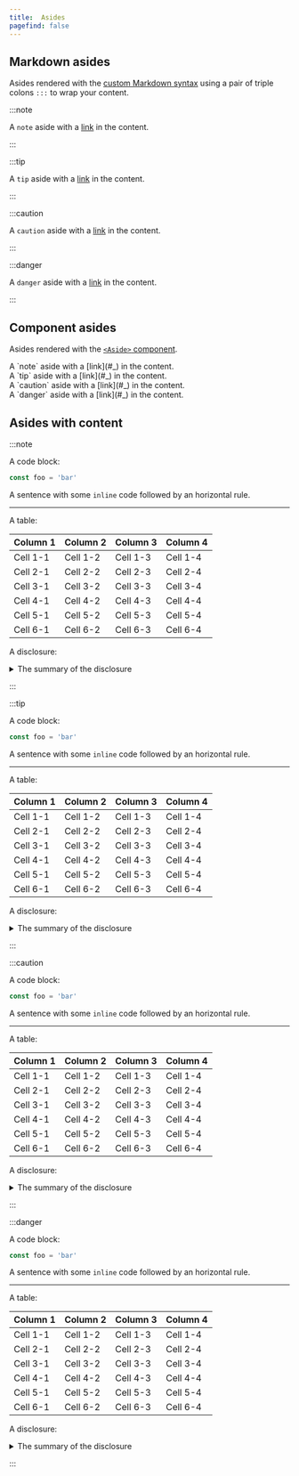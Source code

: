 ```yaml
---
title:  Asides
pagefind: false
---
```


## Markdown asides

Asides rendered with the [custom Markdown syntax](https://starlight.astro.build/guides/authoring-content/#asides) using a pair of triple colons `:::` to wrap your content.

:::note

A `note` aside with a [link](#_) in the content.

:::

:::tip

A `tip` aside with a [link](#_) in the content.

:::

:::caution

A `caution` aside with a [link](#_) in the content.

:::

:::danger

A `danger` aside with a [link](#_) in the content.

:::

## Component asides

Asides rendered with the [`<Aside>` component](https://starlight.astro.build/components/asides/).


<Aside>
  A `note` aside with a [link](#_) in the content.
</Aside>

<Aside type="tip">
  A `tip` aside with a [link](#_) in the content.
</Aside>

<Aside type="caution">
  A `caution` aside with a [link](#_) in the content.
</Aside>

<Aside type="danger">
  A `danger` aside with a [link](#_) in the content.
</Aside>

## Asides with content

:::note

A code block:

```js title="foo.js"
const foo = 'bar'
```

A sentence with some `inline` code followed by an horizontal rule.

---

A table:

| Column 1 | Column 2 | Column 3 | Column 4 |
| -------- | -------- | -------- | -------- |
| Cell 1-1 | Cell 1-2 | Cell 1-3 | Cell 1-4 |
| Cell 2-1 | Cell 2-2 | Cell 2-3 | Cell 2-4 |
| Cell 3-1 | Cell 3-2 | Cell 3-3 | Cell 3-4 |
| Cell 4-1 | Cell 4-2 | Cell 4-3 | Cell 4-4 |
| Cell 5-1 | Cell 5-2 | Cell 5-3 | Cell 5-4 |
| Cell 6-1 | Cell 6-2 | Cell 6-3 | Cell 6-4 |

A disclosure:

<details>
<summary>The summary of the disclosure</summary>

The content of the [disclosure](https://starlight.astro.build/guides/authoring-content/#details) that can use any other Markdown syntax.

</details>

:::

:::tip

A code block:

```js
const foo = 'bar'
```

A sentence with some `inline` code followed by an horizontal rule.

---

A table:

| Column 1 | Column 2 | Column 3 | Column 4 |
| -------- | -------- | -------- | -------- |
| Cell 1-1 | Cell 1-2 | Cell 1-3 | Cell 1-4 |
| Cell 2-1 | Cell 2-2 | Cell 2-3 | Cell 2-4 |
| Cell 3-1 | Cell 3-2 | Cell 3-3 | Cell 3-4 |
| Cell 4-1 | Cell 4-2 | Cell 4-3 | Cell 4-4 |
| Cell 5-1 | Cell 5-2 | Cell 5-3 | Cell 5-4 |
| Cell 6-1 | Cell 6-2 | Cell 6-3 | Cell 6-4 |

A disclosure:

<details>
<summary>The summary of the disclosure</summary>

The content of the [disclosure](https://starlight.astro.build/guides/authoring-content/#details) that can use any other Markdown syntax.

</details>

:::

:::caution

A code block:

```js
const foo = 'bar'
```

A sentence with some `inline` code followed by an horizontal rule.

---

A table:

| Column 1 | Column 2 | Column 3 | Column 4 |
| -------- | -------- | -------- | -------- |
| Cell 1-1 | Cell 1-2 | Cell 1-3 | Cell 1-4 |
| Cell 2-1 | Cell 2-2 | Cell 2-3 | Cell 2-4 |
| Cell 3-1 | Cell 3-2 | Cell 3-3 | Cell 3-4 |
| Cell 4-1 | Cell 4-2 | Cell 4-3 | Cell 4-4 |
| Cell 5-1 | Cell 5-2 | Cell 5-3 | Cell 5-4 |
| Cell 6-1 | Cell 6-2 | Cell 6-3 | Cell 6-4 |

A disclosure:

<details>
<summary>The summary of the disclosure</summary>

The content of the [disclosure](https://starlight.astro.build/guides/authoring-content/#details) that can use any other Markdown syntax.

</details>

:::

:::danger

A code block:

```js
const foo = 'bar'
```

A sentence with some `inline` code followed by an horizontal rule.

---

A table:

| Column 1 | Column 2 | Column 3 | Column 4 |
| -------- | -------- | -------- | -------- |
| Cell 1-1 | Cell 1-2 | Cell 1-3 | Cell 1-4 |
| Cell 2-1 | Cell 2-2 | Cell 2-3 | Cell 2-4 |
| Cell 3-1 | Cell 3-2 | Cell 3-3 | Cell 3-4 |
| Cell 4-1 | Cell 4-2 | Cell 4-3 | Cell 4-4 |
| Cell 5-1 | Cell 5-2 | Cell 5-3 | Cell 5-4 |
| Cell 6-1 | Cell 6-2 | Cell 6-3 | Cell 6-4 |

A disclosure:

<details>
<summary>The summary of the disclosure</summary>

The content of the [disclosure](https://starlight.astro.build/guides/authoring-content/#details) that can use any other Markdown syntax.

</details>

:::
